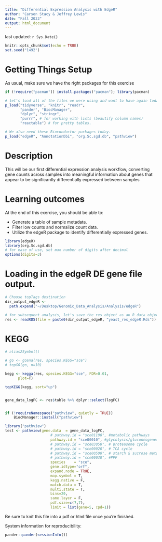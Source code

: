 ```yaml
---
title: "Differential Expression Analysis with EdgeR"
author: "Carson Stacy & Jeffrey Lewis"
date: "Fall 2023"
output: html_document
---
```


last updated: `r Sys.Date()`

```r
knitr::opts_chunk$set(echo = TRUE)
set.seed("1492")
```

# Getting Things Setup

As usual, make sure we have the right packages for this exercise

```r
if (!require("pacman")) install.packages("pacman"); library(pacman)

# let's load all of the files we were using and want to have again today
p_load("tidyverse", "knitr", "readr",
       "pander", "BiocManager", 
       "dplyr", "stringr", 
       "purrr", # for working with lists (beautify column names)
       "reactable") # for pretty tables.

# We also need these Bioconductor packages today.
p_load("edgeR", "AnnotationDbi", "org.Sc.sgd.db", "pathview")
```


# Description

This will be our first differential expression analysis workflow, converting gene counts across samples into meaningful information about genes that appear to be significantly differentially expressed between samples

# Learning outcomes

At the end of this exercise, you should be able to:

-   Generate a table of sample metadata.
-   Filter low counts and normalize count data.
-   Utilize the edgeR package to identify differentially expressed genes.


```r
library(edgeR)
library(org.Sc.sgd.db)
# for ease of use, set max number of digits after decimal
options(digits=3)
```

# Loading in the edgeR DE gene file output.


```r
# Choose topTags destination
dir_output_edgeR <-
  path.expand("~/Desktop/Genomic_Data_Analysis/Analysis/edgeR")

# for subsequent analysis, let's save the res object as an R data object.
res <- readRDS(file = paste0(dir_output_edgeR, "yeast_res_edgeR.Rds"))
```



# KEGG
```r
# alias2Symbol()

# go <- goana(res, species.KEGG="sce")
# topGO(go, n=10)

kegg <- kegga(res, species.KEGG="sce", FDR=0.01,
      plot=T)

topKEGG(kegg, sort="up")


gene_data_logFC <- res$table %>% dplyr::select(logFC)


if (!requireNamespace("pathview", quietly = TRUE))
    BiocManager::install("pathview")

library("pathview")
test <- pathview(gene.data  = gene_data_logFC,
                     # pathway.id = "sce01100", #metabolic pathways
                     pathway.id = "sce00010", #glycolysis/gluconeogenesis
                     # pathway.id = "sce03050", # proteasome cycle
                     # pathway.id = "sce00020", # TCA cycle
                     # pathway.id = "sce00500", # starch & sucrose metabolism (trehalose)
                     # pathway.id = "sce00030", #PPP
                     species    = "sce",
                     gene.idtype="orf",
                     expand.node = TRUE,
                     map.symbol = T,
                     kegg.native = F, 
                     match.data = T, 
                     multi.state = T, 
                     bins=20,
                     same.layer = F,
                     pdf.size=c(7,7),
                     limit = list(gene=5, cpd=1))
```


Be sure to knit this file into a pdf or html file once you're finished.

System information for reproducibility:
```r
pander::pander(sessionInfo())
```
